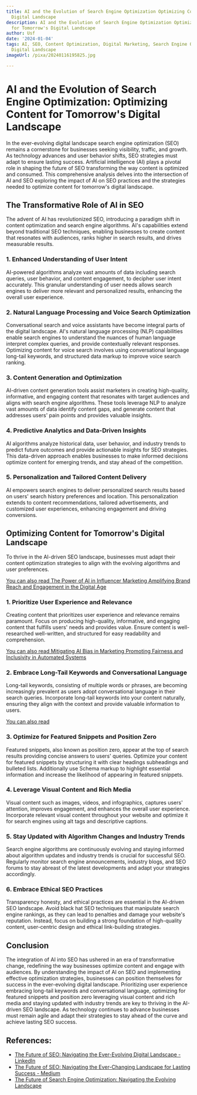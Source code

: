 ```yaml
---
title: AI and the Evolution of Search Engine Optimization Optimizing Content for Tomorrow's
  Digital Landscape
description: AI and the Evolution of Search Engine Optimization Optimizing Content
  for Tomorrow's Digital Landscape
author: Usf
date: '2024-01-04'
tags: AI, SEO, Content Optimization, Digital Marketing, Search Engine Optimization,
  Digital Landscape
imageUrl: /pixa/20240116195825.jpg

---
```

# AI and the Evolution of Search  Engine  Optimization: Optimizing  Content for Tomorrow's  Digital Landscape

In the  ever-evolving digital landscape search engine optimization  (SEO) remains a cornerstone for businesses  seeking visibility, traffic, and growth. As technology advances  and user  behavior shifts, SEO strategies must adapt to ensure lasting success. Artificial intelligence (AI) plays a pivotal role in  shaping the future of SEO transforming the way content  is optimized and consumed. This comprehensive analysis delves into the intersection  of AI and SEO exploring the impact of AI on SEO practices and the  strategies needed  to optimize content for tomorrow's digital landscape.

## The Transformative Role of AI in SEO

The advent of AI  has revolutionized SEO, introducing a paradigm shift  in content optimization and search engine algorithms. AI's capabilities extend beyond traditional SEO techniques, enabling businesses to create content  that resonates with audiences, ranks higher in search results,  and drives measurable results.

### 1. Enhanced Understanding of User Intent

AI-powered algorithms analyze vast amounts  of data including search queries, user behavior, and content engagement, to decipher user intent accurately. This granular understanding of user needs allows search engines to deliver more relevant and personalized results, enhancing the overall user experience.

### 2. Natural Language  Processing and Voice  Search Optimization

Conversational search and  voice assistants have become integral parts of the digital landscape. AI's natural language processing (NLP) capabilities enable search engines to understand the nuances  of human language interpret complex  queries, and provide contextually relevant responses. Optimizing content for voice search involves using conversational language long-tail keywords, and structured data markup to improve voice search ranking.

###  3. Content Generation  and Optimization

AI-driven content generation tools assist marketers in creating high-quality, informative, and engaging content that  resonates  with target audiences and aligns with search engine  algorithms. These tools leverage NLP to analyze vast amounts of data  identify content gaps, and generate content that addresses  users' pain points and provides  valuable insights.

### 4. Predictive Analytics and Data-Driven Insights

AI algorithms analyze historical data, user behavior, and industry trends to predict future outcomes and provide actionable insights for SEO strategies. This data-driven approach  enables businesses to  make informed decisions optimize content for emerging trends,  and stay ahead of the competition.

### 5. Personalization and Tailored Content Delivery

AI empowers  search engines to deliver personalized search results based on users' search history preferences and  location. This personalization extends to content  recommendations, tailored advertisements, and customized user experiences, enhancing engagement  and driving  conversions.

## Optimizing Content for Tomorrow's Digital Landscape

To thrive in the AI-driven SEO landscape, businesses  must adapt their  content optimization strategies to align with the evolving  algorithms and user preferences.

[You can also read The  Power of AI in Influencer Marketing Amplifying Brand Reach and Engagement in the Digital Age](The%20Power%20of%20AI%20in%20Influencer%20Marketing%20Amplifying%20Brand%20Reach%20and%20Engagement%20in%20the%20Digital%20Age)


### 1. Prioritize User Experience and Relevance

Creating content that  prioritizes user experience and relevance remains paramount. Focus on producing  high-quality, informative, and engaging content that fulfills users' needs and provides value. Ensure content is well-researched well-written, and structured for easy readability  and comprehension.

[You can also read Mitigating AI Bias in Marketing Promoting Fairness and Inclusivity in Automated Systems](Mitigating%20AI%20Bias%20in%20Marketing%20Promoting%20Fairness%20and%20Inclusivity%20in%20Automated%20Systems)


### 2. Embrace Long-Tail Keywords and Conversational Language

Long-tail keywords, consisting of multiple words or phrases, are becoming increasingly prevalent as  users  adopt conversational language in their search queries. Incorporate long-tail keywords into your content naturally,  ensuring they align with  the context and  provide valuable information to users.

[You can also read ]()


### 3. Optimize for Featured Snippets and  Position Zero

Featured snippets, also known as position zero,  appear at the top of search results providing concise answers to users' queries. Optimize your content for featured snippets by structuring it  with clear headings subheadings and bulleted lists. Additionally use Schema markup to highlight essential  information and increase the likelihood of appearing in featured snippets.

### 4. Leverage Visual Content  and Rich  Media

Visual content  such as images,  videos, and infographics, captures users' attention, improves engagement, and enhances the overall user experience. Incorporate relevant visual content throughout your website and optimize it for search engines using alt tags and descriptive captions.

### 5. Stay Updated  with Algorithm Changes  and Industry  Trends

Search engine algorithms are  continuously evolving and staying informed  about algorithm updates  and industry  trends is crucial for successful SEO. Regularly monitor search engine announcements, industry blogs, and SEO forums to stay abreast of the latest developments and adapt your strategies accordingly.

### 6. Embrace Ethical SEO Practices

Transparency honesty, and ethical practices are essential in the AI-driven SEO landscape. Avoid  black hat SEO techniques that manipulate search engine rankings,  as  they can lead to penalties and damage  your website's reputation. Instead, focus on building a strong foundation of high-quality content, user-centric design and ethical  link-building strategies.

##  Conclusion

The  integration of  AI into SEO  has ushered in an era of transformative change,  redefining the way businesses optimize content and engage with audiences. By understanding the impact  of  AI on SEO and implementing  effective optimization  strategies, businesses can position themselves for success in the ever-evolving digital landscape. Prioritizing user experience embracing long-tail keywords and conversational  language, optimizing for featured snippets and position zero leveraging visual content and rich media and staying updated with  industry trends are key  to thriving  in the AI-driven SEO landscape. As technology continues to advance businesses must remain agile  and adapt their strategies to stay ahead of the curve and achieve lasting SEO success.

## References:
- [The Future of SEO: Navigating the Ever-Evolving Digital Landscape - LinkedIn](https://www.linkedin.com/pulse/future-seo-navigating-ever-evolving-digital-landscape-remon-chowdhury)
- [The Future of SEO: Navigating the Ever-Changing Landscape for Lasting Success - Medium](https://medium.com/@zerozillatechnologies2023/the-future-of-seo-navigating-the-ever-changing-landscape-for-lasting-success-df1e298606e3)
- [The Future of Search Engine Optimization: Navigating the Evolving Landscape](https://assetdigitalcom.com/blog/future-search-engine-optimization/)
